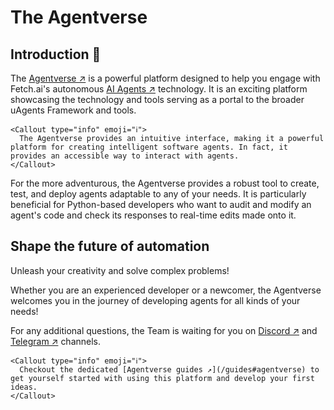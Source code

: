 
# The Agentverse

## Introduction 🚀

The [Agentverse ↗️](https://agentverse.ai/) is a powerful platform designed to help you engage with Fetch.ai's autonomous [AI Agents ↗️](/concepts/agents/agents) technology. It is an exciting platform showcasing the technology and tools serving as a portal to the broader uAgents Framework and tools.

    <Callout type="info" emoji="ℹ️">
      The Agentverse provides an intuitive interface, making it a powerful platform for creating intelligent software agents. In fact, it provides an accessible way to interact with agents.
    </Callout>

For the more adventurous, the Agentverse provides a robust tool to create, test, and deploy agents adaptable to any of your needs. It is particularly beneficial for Python-based developers who want to audit and modify an agent's code and check its responses to real-time edits made onto it.

## Shape the future of automation

Unleash your creativity and solve complex problems!

Whether you are an experienced developer or a newcomer, the Agentverse welcomes you in the journey of developing agents for all kinds of your needs!

For any additional questions, the Team is waiting for you on [Discord ↗️](https://discord.gg/fetchai) and [Telegram ↗️](https://t.me/fetch_ai) channels.

    <Callout type="info" emoji="ℹ️">
      Checkout the dedicated [Agentverse guides ↗️](/guides#agentverse) to get yourself started with using this platform and develop your first ideas.
    </Callout>
